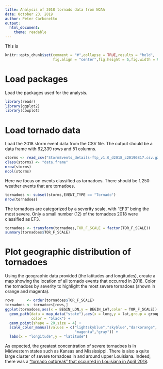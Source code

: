 ```yaml
---
title: Analysis of 2018 tornado data from NOAA
date: October 23, 2019
author: Peter Carbonetto
output:
  html_document:
    theme: readable 
---
```


This is 

```r
knitr::opts_chunk$set(comment = "#",collapse = TRUE,results = "hold",
                      fig.align = "center",fig.height = 5,fig.width = 9)
```

# Load packages

Load the packages used for the analysis.

```r
library(readr)
library(ggplot2)
library(cowplot)
```

# Load tornado data

Load the 2018 storm event data from the CSV file. The output should be
a data frame with 62,339 rows and 51 columns.

```r
storms <- read_csv("StormEvents_details-ftp_v1.0_d2018_c20190817.csv.gz")
class(storms) <- "data.frame"
nrow(storms)
ncol(storms)
```

Here we focus on events classified as tornadoes. There should be 1,250
weather events that are tornadoes.

```r
tornadoes <- subset(storms,EVENT_TYPE == "Tornado")
nrow(tornadoes)
```

The tornadoes are categorized by a severity scale, with "EF3" being
the most severe. Only a small number (12) of the tornadoes 2018 were
classified as EF3.

```r
tornadoes <- transform(tornadoes,TOR_F_SCALE = factor(TOR_F_SCALE))
summary(tornadoes$TOR_F_SCALE)
```

# Plot geographic distribution of tornadoes

Using the geographic data provided (the latitudes and longitudes),
create a map showing the location of all tornado events that occurred
in 2018. Color the tornadoes by severity to highlight the most severe
tornadoes (shown in orange and magenta).

```r
rows      <- order(tornadoes$TOR_F_SCALE)
tornadoes <- tornadoes[rows,]
ggplot(tornadoes,aes(x = BEGIN_LON,y = BEGIN_LAT,color = TOR_F_SCALE)) +
  geom_path(data = map_data("state"),aes(x = long,y = lat,group = group),
            color = "black") +
  geom_point(shape = 20,size = 4) +
  scale_color_manual(values = c("lightskyblue","skyblue","darkorange",
                                "magenta","gray")) +
  labs(x = "longitude",y = "latitude")
```

As expected, the greatest concentration of severe tornadoes is in
Midwestern states such as Kansas and Mississippi. There is also a
quite large cluster of severe tornadoes in and around upper
Louisiana. Indeed, there was a ["tornado outbreak" that occurred in
Louisiana in April 2018][tornado-outbreak].

[tornado-outbreak]: https://en.wikipedia.org/wiki/Tornado_outbreak_of_April_13%E2%80%9315,_2018
